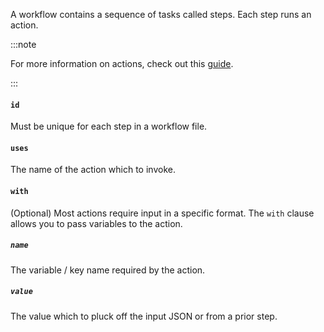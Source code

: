 A workflow contains a sequence of tasks called steps. Each step runs an action.

:::note

For more information on actions, check out this [guide](/docs/guides/action-authoring/action).

:::

#### `id`

Must be unique for each step in a workflow file.

#### `uses`

The name of the action which to invoke.

#### `with`

(Optional) Most actions require input in a specific format. The `with` clause allows you to pass variables to the action.

##### `name`

The variable / key name required by the action.

##### `value`

The value which to pluck off the input JSON or from a prior step.


<RuleSyntax />
